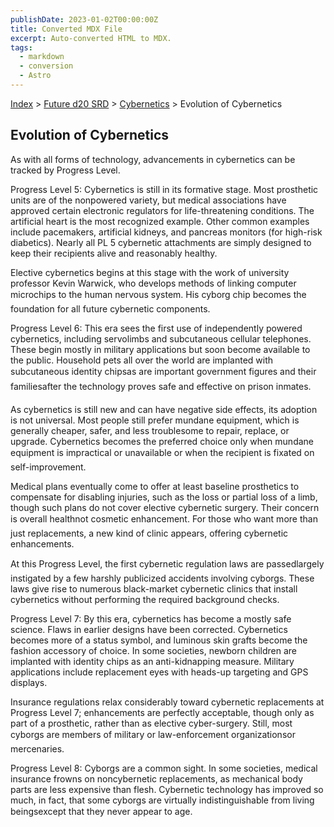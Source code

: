 ```yaml
---
publishDate: 2023-01-02T00:00:00Z
title: Converted MDX File
excerpt: Auto-converted HTML to MDX.
tags:
  - markdown
  - conversion
  - Astro
---
```






[Index](-index) > [Future d20 SRD](future-d20-srd-index) > [Cybernetics](future-d20-srd-cybernetics-index) > Evolution of Cybernetics




## Evolution of Cybernetics


As with all forms of technology, advancements in cybernetics can be tracked by Progress Level.


Progress Level 5: Cybernetics is still in its formative stage. Most prosthetic units are of the nonpowered variety, but medical associations have approved certain electronic regulators for life-threatening conditions. The artificial heart is the most recognized example. Other common examples include pacemakers, artificial kidneys, and pancreas monitors (for high-risk diabetics). Nearly all PL 5 cybernetic attachments are simply designed to keep their recipients alive and reasonably healthy.


Elective cybernetics begins at this stage with the work of university professor Kevin Warwick, who develops methods of linking computer microchips to the human nervous system. His cyborg chip becomes the foundation for all future cybernetic components.


Progress Level 6: This era sees the first use of independently powered cybernetics, including servolimbs and subcutaneous cellular telephones. These begin mostly in military applications but soon become available to the public. Household pets all over the world are implanted with subcutaneous identity chipsas are important government figures and their familiesafter the technology proves safe and effective on prison inmates.


As cybernetics is still new and can have negative side effects, its adoption is not universal. Most people still prefer mundane equipment, which is generally cheaper, safer, and less troublesome to repair, replace, or upgrade. Cybernetics becomes the preferred choice only when mundane equipment is impractical or unavailable or when the recipient is fixated on self-improvement.


Medical plans eventually come to offer at least baseline prosthetics to compensate for disabling injuries, such as the loss or partial loss of a limb, though such plans do not cover elective cybernetic surgery. Their concern is overall healthnot cosmetic enhancement. For those who want more than just replacements, a new kind of clinic appears, offering cybernetic enhancements.


At this Progress Level, the first cybernetic regulation laws are passedlargely instigated by a few harshly publicized accidents involving cyborgs. These laws give rise to numerous black-market cybernetic clinics that install cybernetics without performing the required background checks.


Progress Level 7: By this era, cybernetics has become a mostly safe science. Flaws in earlier designs have been corrected. Cybernetics becomes more of a status symbol, and luminous skin grafts become the fashion accessory of choice. In some societies, newborn children are implanted with identity chips as an anti-kidnapping measure. Military applications include replacement eyes with heads-up targeting and GPS displays.


Insurance regulations relax considerably toward cybernetic replacements at Progress Level 7; enhancements are perfectly acceptable, though only as part of a prosthetic, rather than as elective cyber-surgery. Still, most cyborgs are members of military or law-enforcement organizationsor mercenaries.


Progress Level 8: Cyborgs are a common sight. In some societies, medical insurance frowns on noncybernetic replacements, as mechanical body parts are less expensive than flesh. Cybernetic technology has improved so much, in fact, that some cyborgs are virtually indistinguishable from living beingsexcept that they never appear to age.



